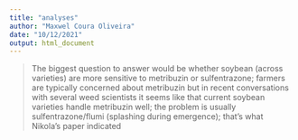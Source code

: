 ```yaml
---
title: "analyses"
author: "Maxwel Coura Oliveira"
date: "10/12/2021"
output: html_document
---
```


>  The biggest question to answer would be whether soybean (across varieties) are more sensitive to metribuzin or sulfentrazone; farmers are typically concerned about metribuzin but in recent conversations with several weed scientists it seems like that current soybean varieties handle metribuzin well; the problem is usually sulfentrazone/flumi (splashing during emergence); that's what Nikola's paper indicated